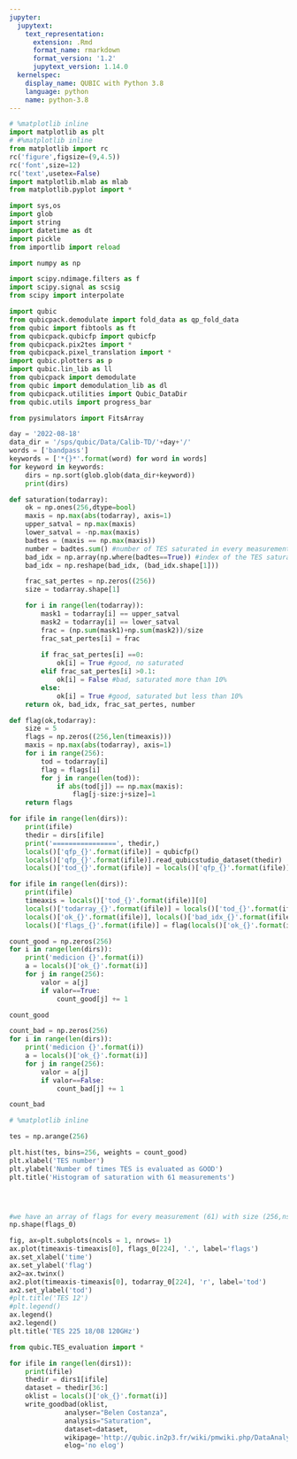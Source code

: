 ```yaml
---
jupyter:
  jupytext:
    text_representation:
      extension: .Rmd
      format_name: rmarkdown
      format_version: '1.2'
      jupytext_version: 1.14.0
  kernelspec:
    display_name: QUBIC with Python 3.8
    language: python
    name: python-3.8
---
```


```python
# %matplotlib inline
import matplotlib as plt
# #%matplotlib inline
from matplotlib import rc
rc('figure',figsize=(9,4.5))
rc('font',size=12)
rc('text',usetex=False)
import matplotlib.mlab as mlab
from matplotlib.pyplot import *

import sys,os
import glob
import string
import datetime as dt
import pickle
from importlib import reload

import numpy as np

import scipy.ndimage.filters as f
import scipy.signal as scsig
from scipy import interpolate

import qubic
from qubicpack.demodulate import fold_data as qp_fold_data
from qubic import fibtools as ft
from qubicpack.qubicfp import qubicfp
from qubicpack.pix2tes import *
from qubicpack.pixel_translation import *
import qubic.plotters as p
import qubic.lin_lib as ll
from qubicpack import demodulate
from qubic import demodulation_lib as dl
from qubicpack.utilities import Qubic_DataDir
from qubic.utils import progress_bar

from pysimulators import FitsArray
```

```python
day = '2022-08-18'
data_dir = '/sps/qubic/Data/Calib-TD/'+day+'/'
words = ['bandpass']
keywords = ['*{}*'.format(word) for word in words]
for keyword in keywords:
    dirs = np.sort(glob.glob(data_dir+keyword))
    print(dirs)
```

```python
def saturation(todarray): 
    ok = np.ones(256,dtype=bool)
    maxis = np.max(abs(todarray), axis=1)
    upper_satval = np.max(maxis)
    lower_satval = -np.max(maxis)
    badtes = (maxis == np.max(maxis))
    number = badtes.sum() #number of TES saturated in every measurement
    bad_idx = np.array(np.where(badtes==True)) #index of the TES saturated
    bad_idx = np.reshape(bad_idx, (bad_idx.shape[1]))

    frac_sat_pertes = np.zeros((256))
    size = todarray.shape[1]

    for i in range(len(todarray)): 
        mask1 = todarray[i] == upper_satval
        mask2 = todarray[i] == lower_satval
        frac = (np.sum(mask1)+np.sum(mask2))/size
        frac_sat_pertes[i] = frac
    
        if frac_sat_pertes[i] ==0:
            ok[i] = True #good, no saturated
        elif frac_sat_pertes[i] >0.1:
            ok[i] = False #bad, saturated more than 10%
        else: 
            ok[i] = True #good, saturated but less than 10%
    return ok, bad_idx, frac_sat_pertes, number
```

```python
def flag(ok,todarray): 
    size = 5
    flags = np.zeros((256,len(timeaxis)))
    maxis = np.max(abs(todarray), axis=1)
    for i in range(256):
        tod = todarray[i]
        flag = flags[i]
        for j in range(len(tod)):
            if abs(tod[j]) == np.max(maxis): 
                flag[j-size:j+size]=1
    return flags
```

```python
for ifile in range(len(dirs)):
    print(ifile)
    thedir = dirs[ifile]
    print('================', thedir,)
    locals()['qfp_{}'.format(ifile)] = qubicfp()
    locals()['qfp_{}'.format(ifile)].read_qubicstudio_dataset(thedir)
    locals()['tod_{}'.format(ifile)] = locals()['qfp_{}'.format(ifile)].tod()
```

```python
for ifile in range(len(dirs)):
    print(ifile)
    timeaxis = locals()['tod_{}'.format(ifile)][0]
    locals()['todarray_{}'.format(ifile)] = locals()['tod_{}'.format(ifile)][1]
    locals()['ok_{}'.format(ifile)], locals()['bad_idx_{}'.format(ifile)], locals()['frac_sat_pertes_{}'.format(ifile)], locals()['num_{}'.format(ifile)] = saturation(locals()['todarray_{}'.format(ifile)])
    locals()['flags_{}'.format(ifile)] = flag(locals()['ok_{}'.format(ifile)], locals()['todarray_{}'.format(ifile)])

```

```python
count_good = np.zeros(256)
for i in range(len(dirs)): 
    print('medicion {}'.format(i))
    a = locals()['ok_{}'.format(i)]
    for j in range(256): 
        valor = a[j]
        if valor==True: 
            count_good[j] += 1

```

```python
count_good
```

```python
count_bad = np.zeros(256)
for i in range(len(dirs)): 
    print('medicion {}'.format(i))
    a = locals()['ok_{}'.format(i)]
    for j in range(256): 
        valor = a[j]
        if valor==False: 
            count_bad[j] += 1

```

```python
count_bad
```

```python
# %matplotlib inline
```

```python
tes = np.arange(256)
```

```python
plt.hist(tes, bins=256, weights = count_good)
plt.xlabel('TES number')
plt.ylabel('Number of times TES is evaluated as GOOD')
plt.title('Histogram of saturation with 61 measurements')
```

```python

```

```python

```

```python

```

```python
#we have an array of flags for every measurement (61) with size (256,nsamples)
np.shape(flags_0)
```

```python
fig, ax=plt.subplots(ncols = 1, nrows= 1)
ax.plot(timeaxis-timeaxis[0], flags_0[224], '.', label='flags')
ax.set_xlabel('time')
ax.set_ylabel('flag')
ax2=ax.twinx()
ax2.plot(timeaxis-timeaxis[0], todarray_0[224], 'r', label='tod')
ax2.set_ylabel('tod')
#plt.title('TES 12')
#plt.legend()
ax.legend()
ax2.legend()
plt.title('TES 225 18/08 120GHz')
```

```python
from qubic.TES_evaluation import *
```

```python
for ifile in range(len(dirs1)):
    print(ifile)
    thedir = dirs1[ifile]
    dataset = thedir[36:]
    oklist = locals()['ok_{}'.format(i)]
    write_goodbad(oklist,
              analyser="Belen Costanza",
              analysis="Saturation",
              dataset=dataset,
              wikipage='http://qubic.in2p3.fr/wiki/pmwiki.php/DataAnalysis/SaturationResults',
              elog='no elog')
```
